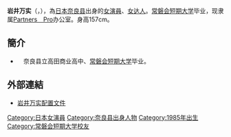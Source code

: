 {{multiple issues|
{{expand|time=2016-12-17T02:06:52+00:00}}
{{refimprove|time=2016-12-17T02:06:52+00:00}}
{{unreferenced|time=2016-12-17T02:06:52+00:00}}
}}
'''岩井万实'''（{{lang-ja|岩井 万実}}，{{bd|1985年|8月10日}}），為[[日本|日本]][[奈良县|奈良县]]出身的[[演員|女演員]]、[[达人|女达人]]。[[常磐会短期大学|常磐会短期大学]]毕业，现隶属[[Partners　Pro|Partners　Pro]]办公室。身高157cm。

== 簡介 ==
*　奈良县立高田商业高中、[[常磐会短期大学|常磐会短期大学]]毕业。

== 外部連結 ==
{{Commonscat|Mami Iwai}}
* [https://web.archive.org/web/20161113182650/http://www.p-pro.co.jp/data_talent_index/profile/iwai_mami.htm 岩井万实配置文件]

{{DEFAULTSORT:yán　jǐng　wàn　shí}}
[[Category:日本女演員|Category:日本女演員]]
[[Category:奈良县出身人物|Category:奈良县出身人物]]
[[Category:1985年出生|Category:1985年出生]]
[[Category:常磐会短期大学校友|Category:常磐会短期大学校友]]